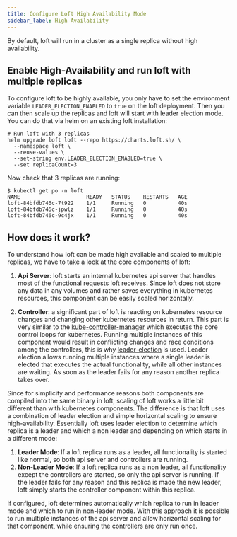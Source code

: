 ```yaml
---
title: Configure Loft High Availability Mode
sidebar_label: High Availability
---
```


By default, loft will run in a cluster as a single replica without high availability. 

## Enable High-Availability and run loft with multiple replicas
To configure loft to be highly available, you only have to set the environment variable `LEADER_ELECTION_ENABLED` to `true` on the loft deployment. Then you can then scale up the replicas and loft will start with leader election mode. You can do that via helm on an existing loft installation:
```
# Run loft with 3 replicas
helm upgrade loft loft --repo https://charts.loft.sh/ \
  --namespace loft \
  --reuse-values \
  --set-string env.LEADER_ELECTION_ENABLED=true \
  --set replicaCount=3
```

Now check that 3 replicas are running:
```
$ kubectl get po -n loft
NAME                     READY   STATUS    RESTARTS   AGE
loft-84bfdb746c-7t922    1/1     Running   0          40s
loft-84bfdb746c-jpwlz    1/1     Running   0          40s
loft-84bfdb746c-9c4jx    1/1     Running   0          40s
```

## How does it work?
To understand how loft can be made high available and scaled to multiple replicas, we have to take a look at the core components of loft:
1. **Api Server**: loft starts an internal kubernetes api server that handles most of the functional requests loft receives. 
Since loft does not store any data in any volumes and rather saves everything in kubernetes resources, this component can be easily scaled horizontally.

2. **Controller**: a significant part of loft is reacting on kubernetes resource changes and changing other kubernetes resources in return. 
This part is very similar to the [kube-controller-manager](https://kubernetes.io/docs/reference/command-line-tools-reference/kube-controller-manager/) which executes the core control loops for kubernetes. 
Running multiple instances of this component would result in conflicting changes and race conditions among the controllers, this is why [leader-election](https://pkg.go.dev/k8s.io/client-go/tools/leaderelection) is used. 
Leader election allows running multiple instances where a single leader is elected that executes the actual functionality, while all other instances are waiting. As soon as the leader fails for any reason another replica takes over.

Since for simplicity and performance reasons both components are compiled into the same binary in loft, scaling of loft works a little bit different than with kubernetes components.
The difference is that loft uses a combination of leader election and simple horizontal scaling to ensure high-availability. Essentially loft uses leader election to determine which replica is a leader and which a non leader and depending on which starts in a different mode:
1. **Leader Mode**: If a loft replica runs as a leader, all functionality is started like normal, so both api server and controllers are running.
2. **Non-Leader Mode**: If a loft replica runs as a non leader, all functionality except the controllers are started, so only the api server is running. If the leader fails for any reason and this replica is made the new leader, loft simply starts the controller component within this replica.

If configured, loft determines automatically which replica to run in leader mode and which to run in non-leader mode. 
With this approach it is possible to run multiple instances of the api server and allow horizontal scaling for that component, while ensuring the controllers are only run once.
